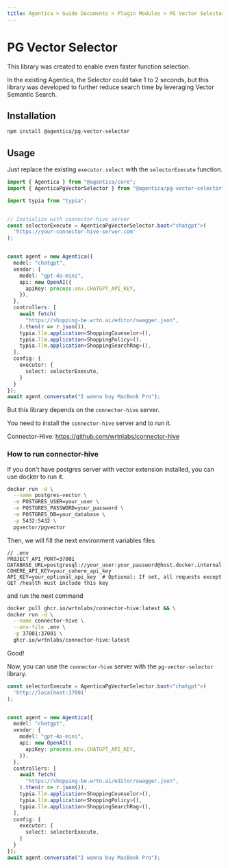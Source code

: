 ```yaml
---
title: Agentica > Guide Documents > Plugin Modules > PG Vector Selector
---
```


# PG Vector Selector
This library was created to enable even faster function selection.

In the existing Agentica, the Selector could take 1 to 2 seconds, but this library was developed to further reduce search time by leveraging Vector Semantic Search.

## Installation

```bash copy
npm install @agentica/pg-vector-selector
```

## Usage

Just replace the existing `executor.select` with the `selectorExecute` function.

```typescript copy
import { Agentica } from "@agentica/core";
import { AgenticaPgVectorSelector } from "@agentica/pg-vector-selector";

import typia from "typia";


// Initialize with connector-hive server
const selectorExecute = AgenticaPgVectorSelector.boot<"chatgpt">(
  'https://your-connector-hive-server.com'
);


const agent = new Agentica({
  model: "chatgpt",
  vendor: {
    model: "gpt-4o-mini",
    api: new OpenAI({
      apiKey: process.env.CHATGPT_API_KEY,
    }),
  },
  controllers: [
    await fetch(
      "https://shopping-be.wrtn.ai/editor/swagger.json",
    ).then(r => r.json()),
    typia.llm.application<ShoppingCounselor>(),
    typia.llm.application<ShoppingPolicy>(),
    typia.llm.application<ShoppingSearchRag>(),
  ],
  config: {
    executor: {
      select: selectorExecute,
    }
  }
});
await agent.conversate("I wanna buy MacBook Pro");
```

But this library depends on the `connector-hive` server.

You need to install the `connector-hive` server and to run it.

Connector-Hive: https://github.com/wrtnlabs/connector-hive

### How to run connector-hive

If you don't have postgres server with vector extension installed, you can use docker to run it.

```bash copy
docker run -d \
  --name postgres-vector \
  -e POSTGRES_USER=your_user \
  -e POSTGRES_PASSWORD=your_password \
  -e POSTGRES_DB=your_database \
  -p 5432:5432 \
  pgvector/pgvector
```

Then, we will fill the next environment variables files

```env copy
// .env
PROJECT_API_PORT=37001
DATABASE_URL=postgresql://your_user:your_password@host.docker.internal:5432/your_database
COHERE_API_KEY=your_cohere_api_key
API_KEY=your_optional_api_key  # Optional: If set, all requests except GET /health must include this key
```

and run the next command
```bash copy
docker pull ghcr.io/wrtnlabs/connector-hive:latest && \
docker run -d \
  --name connector-hive \
  --env-file .env \
  -p 37001:37001 \
  ghcr.io/wrtnlabs/connector-hive:latest
```

Good!

Now, you can use the `connector-hive` server with the `pg-vector-selector` library.

```typescript filename="src/main.ts" copy
const selectorExecute = AgenticaPgVectorSelector.boot<"chatgpt">(
  'http://localhost:37001'
);


const agent = new Agentica({
  model: "chatgpt",
  vendor: {
    model: "gpt-4o-mini",
    api: new OpenAI({
      apiKey: process.env.CHATGPT_API_KEY,
    }),
  },
  controllers: [
    await fetch(
      "https://shopping-be.wrtn.ai/editor/swagger.json",
    ).then(r => r.json()),
    typia.llm.application<ShoppingCounselor>(),
    typia.llm.application<ShoppingPolicy>(),
    typia.llm.application<ShoppingSearchRag>(),
  ],
  config: {
    executor: {
      select: selectorExecute,
    }
  }
});
await agent.conversate("I wanna buy MacBook Pro");
```